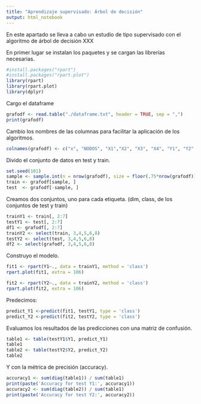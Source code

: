 ---
title: "Aprendizaje supervisado: Árbol de decisión"
output: html_notebook
---

En este apartado se lleva a cabo un estudio de tipo supervisado con el algoritmo de árbol de decisión XXX

En primer lugar se instalan los paquetes y se cargan las librerías necesarias.
```{r}
#install.packages("rpart")
#install.packages("rpart.plot")
library(rpart)
library(rpart.plot)
library(dplyr)
```
Cargo el dataframe
```{r}
grafodf <- read.table("./dataframe.txt", header = TRUE, sep = ",")
print(grafodf)
```
Cambio los nombres de las columnas para facilitar la aplicación de los algoritmos.
```{r}
colnames(grafodf) <- c("x", "NODOS", "X1","X2", "X3", "X4", "Y1", "Y2" )
```

Divido el conjunto de datos en test y train.
```{r}
set.seed(101)  
sample <- sample.int(n = nrow(grafodf), size = floor(.75*nrow(grafodf)), replace = F)
train <- grafodf[sample, ]
test  <- grafodf[-sample, ]
```
Creamos dos conjuntos, uno para cada etiqueta.
(dim, class, de los conjuntos de test y train)
```{r}
trainY1 <- train[, 2:7]
testY1 <- test[, 2:7]
df1 <- grafodf[, 2:7]
trainY2 <- select(train, 3,4,5,6,8) 
testY2 <- select(test, 3,4,5,6,8) 
df2 <- select(grafodf, 3,4,5,6,8) 
```
Construyo el modelo.
```{r}
fit1 <- rpart(Y1~., data = trainY1, method = 'class')
rpart.plot(fit1, extra = 106)

fit2 <- rpart(Y2~., data = trainY2, method = 'class')
rpart.plot(fit2, extra = 106)
```
Predecimos:
```{r}
predict_Y1 <-predict(fit1, testY1, type = 'class')
predict_Y2 <-predict(fit2, testY2, type = 'class')
```
Evaluamos los resultados de las predicciones con una matriz de confusión.
```{r}
table1 <- table(testY1$Y1, predict_Y1)
table1
table2 <- table(testY2$Y2, predict_Y2)
table2
```
Y con la métrica de precisión (accuracy).
```{r}
accuracy1 <- sum(diag(table1)) / sum(table1)
print(paste('Accuracy for test Y1:', accuracy1))
accuracy2 <- sum(diag(table2)) / sum(table1)
print(paste('Accuracy for test Y2:', accuracy2))
```
